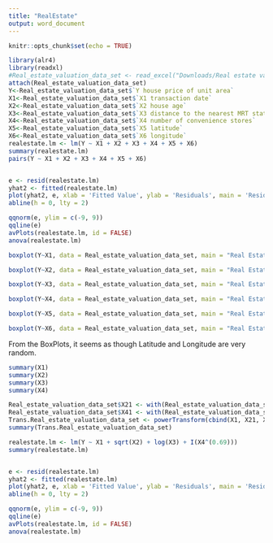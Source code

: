 ```yaml
---
title: "RealEstate"
output: word_document
---
```


```r
knitr::opts_chunk$set(echo = TRUE)
```


```r
library(alr4)
library(readxl)
#Real_estate_valuation_data_set <- read_excel("Downloads/Real estate valuation data set.xlsx")
attach(Real_estate_valuation_data_set)
Y<-Real_estate_valuation_data_set$`Y house price of unit area`
X1<-Real_estate_valuation_data_set$`X1 transaction date`
X2<-Real_estate_valuation_data_set$`X2 house age`
X3<-Real_estate_valuation_data_set$`X3 distance to the nearest MRT station`
X4<-Real_estate_valuation_data_set$`X4 number of convenience stores`
X5<-Real_estate_valuation_data_set$`X5 latitude`
X6<-Real_estate_valuation_data_set$`X6 longitude`
realestate.lm <- lm(Y ~ X1 + X2 + X3 + X4 + X5 + X6)
summary(realestate.lm)
pairs(Y ~ X1 + X2 + X3 + X4 + X5 + X6)


e <- resid(realestate.lm)
yhat2 <- fitted(realestate.lm)
plot(yhat2, e, xlab = 'Fitted Value', ylab = 'Residuals', main = 'Residuals vs Fitted Values')
abline(h = 0, lty = 2)

qqnorm(e, ylim = c(-9, 9))
qqline(e)
avPlots(realestate.lm, id = FALSE)
anova(realestate.lm)
```

```r
boxplot(Y~X1, data = Real_estate_valuation_data_set, main = "Real Estate Data", xlab = "Transaction Date", ylab = "House Price")

boxplot(Y~X2, data = Real_estate_valuation_data_set, main = "Real Estate Data", xlab = "House Age", ylab = "House Price")

boxplot(Y~X3, data = Real_estate_valuation_data_set, main = "Real Estate Data", xlab = "Distance to the Nearest MRT Station", ylab = "House Price")

boxplot(Y~X4, data = Real_estate_valuation_data_set, main = "Real Estate Data", xlab = "Number of Convenience Stores", ylab = "House Price")

boxplot(Y~X5, data = Real_estate_valuation_data_set, main = "Real Estate Data", xlab = "Latitude", ylab = "House Price")

boxplot(Y~X6, data = Real_estate_valuation_data_set, main = "Real Estate Data", xlab = "Longitude", ylab = "House Price")
```

From the BoxPlots, it seems as though Latitude and Longitude are very random. 

```r
summary(X1)
summary(X2)
summary(X3)
summary(X4)

Real_estate_valuation_data_set$X21 <- with(Real_estate_valuation_data_set, (X2  + 1))
Real_estate_valuation_data_set$X41 <- with(Real_estate_valuation_data_set, (X4 + 1))
Trans.Real_estate_valuation_data_set <- powerTransform(cbind(X1, X21, X3, X41) ~ 1, Real_estate_valuation_data_set)
summary(Trans.Real_estate_valuation_data_set)
```

```r
realestate.lm <- lm(Y ~ X1 + sqrt(X2) + log(X3) + I(X4^(0.69)))
summary(realestate.lm)


e <- resid(realestate.lm)
yhat2 <- fitted(realestate.lm)
plot(yhat2, e, xlab = 'Fitted Value', ylab = 'Residuals', main = 'Residuals vs Fitted Values')
abline(h = 0, lty = 2)

qqnorm(e, ylim = c(-9, 9))
qqline(e)
avPlots(realestate.lm, id = FALSE)
anova(realestate.lm)
```
